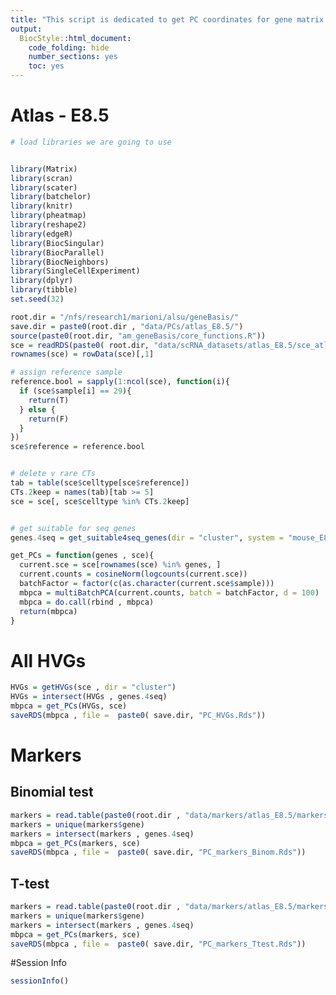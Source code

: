 ```yaml
---
title: "This script is dedicated to get PC coordinates for gene matrix for different set of features."
output:
  BiocStyle::html_document:
    code_folding: hide
    number_sections: yes
    toc: yes  
---
```

# Atlas - E8.5


```r
# load libraries we are going to use


library(Matrix)
library(scran)
library(scater)
library(batchelor)
library(knitr)
library(pheatmap)
library(reshape2)
library(edgeR)
library(BiocSingular)
library(BiocParallel)
library(BiocNeighbors)
library(SingleCellExperiment)
library(dplyr)
library(tibble)
set.seed(32)

root.dir = "/nfs/research1/marioni/alsu/geneBasis/"
save.dir = paste0(root.dir , "data/PCs/atlas_E8.5/")
source(paste0(root.dir, "am_geneBasis/core_functions.R"))
sce = readRDS(paste0( root.dir, "data/scRNA_datasets/atlas_E8.5/sce_atlas_E8.5.Rds"))
rownames(sce) = rowData(sce)[,1]

# assign reference sample
reference.bool = sapply(1:ncol(sce), function(i){
  if (sce$sample[i] == 29){
    return(T)
  } else {
    return(F)
  }
})
sce$reference = reference.bool


# delete v rare CTs
tab = table(sce$celltype[sce$reference])
CTs.2keep = names(tab)[tab >= 5]
sce = sce[, sce$celltype %in% CTs.2keep] 


# get suitable for seq genes
genes.4seq = get_suitable4seq_genes(dir = "cluster", system = "mouse_E8_5" , mean.thresh = 7, max.thresh = 350)

get_PCs = function(genes , sce){
  current.sce = sce[rownames(sce) %in% genes, ]
  current.counts = cosineNorm(logcounts(current.sce))
  batchFactor = factor(c(as.character(current.sce$sample)))
  mbpca = multiBatchPCA(current.counts, batch = batchFactor, d = 100)
  mbpca = do.call(rbind , mbpca)
  return(mbpca)
}


```

# All HVGs

```r


HVGs = getHVGs(sce , dir = "cluster")
HVGs = intersect(HVGs , genes.4seq)
mbpca = get_PCs(HVGs, sce)
saveRDS(mbpca , file =  paste0( save.dir, "PC_HVGs.Rds"))


```

# Markers 

## Binomial test

```r

markers = read.table(paste0(root.dir , "data/markers/atlas_E8.5/markers__binom.tab") , header = T, sep = "\t")
markers = unique(markers$gene)
markers = intersect(markers , genes.4seq)
mbpca = get_PCs(markers, sce)
saveRDS(mbpca , file =  paste0( save.dir, "PC_markers_Binom.Rds"))

```

## T-test

```r


markers = read.table(paste0(root.dir , "data/markers/atlas_E8.5/markers__t.tab") , header = T, sep = "\t")
markers = unique(markers$gene)
markers = intersect(markers , genes.4seq)
mbpca = get_PCs(markers, sce)
saveRDS(mbpca , file =  paste0( save.dir, "PC_markers_Ttest.Rds"))


```




#Session Info

```r
sessionInfo()
```
